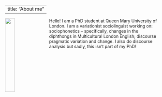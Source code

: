 
---
title: "About me"
---

<img src="IMG_6790.jpg" style="width:25%; margin-right: 20px" align="left">



Hello! I am a PhD student at Queen Mary University of London. I am a variationist sociolinguist working on: sociophonetics -- specifically, changes in the diphthongs in Multicultural London English; discourse pragmatic variation and change. I also do discourse analysis but sadly, this isn't part of my PhD!